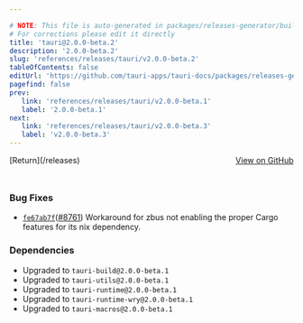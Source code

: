 ```yaml
---

# NOTE: This file is auto-generated in packages/releases-generator/build.ts
# For corrections please edit it directly
title: 'tauri@2.0.0-beta.2'
description: '2.0.0-beta.2'
slug: 'references/releases/tauri/v2.0.0-beta.2'
tableOfContents: false
editUrl: 'https://github.com/tauri-apps/tauri-docs/packages/releases-generator/build.ts'
pagefind: false
prev:
   link: 'references/releases/tauri/v2.0.0-beta.1'
   label: '2.0.0-beta.1'
next:
   link: 'references/releases/tauri/v2.0.0-beta.3'
   label: 'v2.0.0-beta.3'
---
```


			

<ReleaseSidebar slug="references/releases/tauri"  packageName="tauri" />

<div style="margin-bottom:3rem; display: flex; justify-content: space-between; align-items: center"><span>[Return](/releases)</span><span><a href="https://github.com/tauri-apps/tauri/releases/tag/tauri-v2.0.0-beta.2">View on GitHub</a></span></div>

### Bug Fixes

- [`fe67ab7f`](https://www.github.com/tauri-apps/tauri/commit/fe67ab7f2532c668b35f15415d876e576b3fb74e)([#8761](https://www.github.com/tauri-apps/tauri/pull/8761)) Workaround for zbus not enabling the proper Cargo features for its nix dependency.

### Dependencies

- Upgraded to `tauri-build@2.0.0-beta.1`
- Upgraded to `tauri-utils@2.0.0-beta.1`
- Upgraded to `tauri-runtime@2.0.0-beta.1`
- Upgraded to `tauri-runtime-wry@2.0.0-beta.1`
- Upgraded to `tauri-macros@2.0.0-beta.1`


